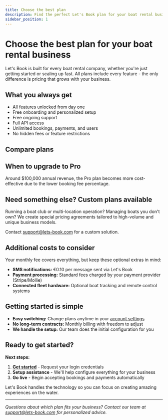 ```yaml
---
title: Choose the best plan
description: Find the perfect Let's Book plan for your boat rental business
sidebar_position: 1
---
```



# Choose the best plan for your boat rental business

Let's Book is built for every boat rental company, whether you're just getting started or scaling up fast. All plans include every feature - the only difference is pricing that grows with your business.

## What you always get

- All features unlocked from day one
- Free onboarding and personalized setup
- Free ongoing support
- Full API access
- Unlimited bookings, payments, and users
- No hidden fees or feature restrictions

## Compare plans

<PlanComparison />

## When to upgrade to Pro

Around $100,000 annual revenue, the Pro plan becomes more cost-effective due to the lower booking fee percentage.

## Need something else? Custom plans available

Running a boat club or multi-location operation? Managing boats you don't own? We create special pricing agreements tailored to high-volume and unique business models.

Contact [support@lets-book.com](mailto:support@lets-book.com) for a custom solution.

## Additional costs to consider

Your monthly fee covers everything, but keep these optional extras in mind:

- **SMS notifications:** €0.10 per message sent via Let's Book
- **Payment processing:** Standard fees charged by your payment provider (Stripe/Mollie)
- **Connected fleet hardware:** Optional boat tracking and remote control systems

## Getting started is simple

- **Easy switching:** Change plans anytime in your [account settings](https://dashboard.letsbook.app/account/plan)
- **No long-term contracts:** Monthly billing with freedom to adjust
- **We handle the setup:** Our team does the initial configuration for you

## Ready to get started?

**Next steps:**

1. **[Get started](https://lets-book.com/get-started)** - Request your login credentials
2. **Setup assistance** - We'll help configure everything for your business
3. **Go live** - Begin accepting bookings and payments automatically

Let's Book handles the technology so you can focus on creating amazing experiences on the water.

---

_Questions about which plan fits your business? Contact our team at [support@lets-book.com](mailto:support@lets-book.com) for personalized advice._
